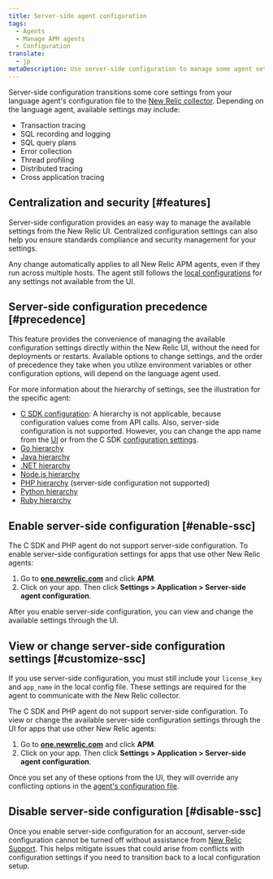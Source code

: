 ```yaml
---
title: Server-side agent configuration
tags:
  - Agents
  - Manage APM agents
  - Configuration
translate:
  - jp
metaDescription: Use server-side configuration to manage some agent settings via the New Relic UI instead of the config file. Not available for PHP and C SDK.
---
```


Server-side configuration transitions some core settings from your language agent's configuration file to the [New Relic collector](/docs/accounts-partnerships/education/getting-started-new-relic/glossary#collector). Depending on the language agent, available settings may include:

* Transaction tracing
* SQL recording and logging
* SQL query plans
* Error collection
* Thread profiling
* Distributed tracing
* Cross application tracing

## Centralization and security [#features]

Server-side configuration provides an easy way to manage the available settings from the New Relic UI. Centralized configuration settings can also help you ensure standards compliance and security management for your settings.

Any change automatically applies to all New Relic APM agents, even if they run across multiple hosts. The agent still follows the [local configurations](/docs/agents/manage-apm-agents/configuration/configure-agent) for any settings not available from the UI.

## Server-side configuration precedence [#precedence]

This feature provides the convenience of managing the available configuration settings directly within the New Relic UI, without the need for deployments or restarts. Available options to change settings, and the order of precedence they take when you utilize environment variables or other configuration options, will depend on the language agent used.

For more information about the hierarchy of settings, see the illustration for the specific agent:

* [C SDK configuration](/docs/agents/c-sdk/install-configure/c-sdk-configuration): A hierarchy is not applicable, because configuration values come from API calls. Also, server-side configuration is not supported. However, you can change the app name from the [UI](/docs/agents/c-sdk/install-configure/c-sdk-configuration#change-ui) or from the C SDK [configuration settings](/docs/agents/c-sdk/install-configure/c-sdk-configuration#change-app-name).
* [Go hierarchy](/docs/agents/go-agent/instrumentation/go-agent-configuration#options)
* [Java hierarchy](/docs/agents/java-agent/configuration/java-agent-configuration-config-file#config-options-precedence)
* [.NET hierarchy](/docs/agents/net-agent/installation-configuration/net-agent-configuration#config-options-precedence)
* [Node.js hierarchy](/docs/agents/nodejs-agent/installation-configuration/configuring-nodejs#hierarchy)
* [PHP hierarchy](/docs/agents/php-agent/configuration/php-agent-configuration#config-options-precedence) (server-side configuration not supported)
* [Python hierarchy](/docs/agents/python-agent/installation-configuration/python-agent-configuration#options)
* [Ruby hierarchy](/docs/agents/ruby-agent/installation-configuration/ruby-agent-configuration#Options)

## Enable server-side configuration [#enable-ssc]

The C SDK and PHP agent do not support server-side configuration. To enable server-side configuration settings for apps that use other New Relic agents:

1. Go to **[one.newrelic.com](https://one.newrelic.com)** and click **APM**.
2. Click on your app. Then click **Settings > Application > Server-side agent configuration**.

After you enable server-side configuration, you can view and change the available settings through the UI.

## View or change server-side configuration settings [#customize-ssc]

If you use server-side configuration, you must still include your `license_key` and `app_name` in the local config file. These settings are required for the agent to communicate with the New Relic collector.

The C SDK and PHP agent do not support server-side configuration. To view or change the available server-side configuration settings through the UI for apps that use other New Relic agents:

1. Go to **[one.newrelic.com](https://one.newrelic.com)** and click **APM**.
2. Click on your app. Then click **Settings > Application > Server-side agent configuration**.

Once you set any of these options from the UI, they will override any conflicting options in the [agent's configuration file](#precedence).

## Disable server-side configuration [#disable-ssc]

Once you enable server-side configuration for an account, server-side configuration cannot be turned off without assistance from [New Relic Support](http://support.newrelic.com). This helps mitigate issues that could arise from conflicts with configuration settings if you need to transition back to a local configuration setup.
